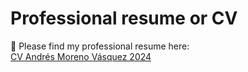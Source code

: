 # Professional resume or CV

📃 Please find my professional resume here:<br/> [CV Andrés Moreno Vásquez 2024](https://docs.google.com/document/d/e/2PACX-1vT0L7b_if4yTx3RYSS0ug3LFV5tsqR3cvGrzvm67Xpu_WuEh5Z67fpV2UXkzyFSHal2Xo101kTVvWVu/pub)
